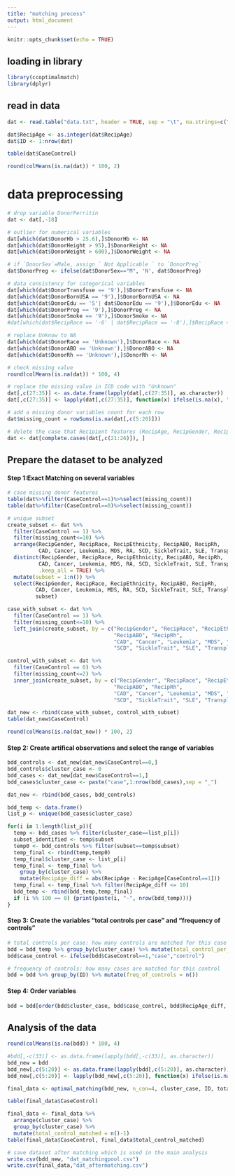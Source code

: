 ```yaml
---
title: "matching process"
output: html_document
---
```


```r
knitr::opts_chunk$set(echo = TRUE)
```

## loading in library
```r
library(ccoptimalmatch)
library(dplyr)
```

## read in data
```r
dat <- read.table("data.txt", header = TRUE, sep = "\t", na.strings=c("NA", "NULL"))

dat$RecipAge <- as.integer(dat$RecipAge)
dat$ID <- 1:nrow(dat)
```

```r
table(dat$CaseControl)
```

```r
round(colMeans(is.na(dat)) * 100, 2)
```

# data preprocessing
```r
# drop variable DonorFerritin
dat <- dat[,-18]

# outlier for numerical variables
dat[which(dat$DonorHb > 25.6),]$DonorHb <- NA
dat[which(dat$DonorHeight > 95),]$DonorHeight <- NA
dat[which(dat$DonorWeight > 600),]$DonorWeight <- NA

# if `DonorSex`=Male, assign ` Not Applicable ` to `DonorPreg` 
dat$DonorPreg <- ifelse(dat$DonorSex=="M", 'N', dat$DonorPreg)

# data consistency for categorical variables
dat[which(dat$DonorTransfuse == '9'),]$DonorTransfuse <- NA
dat[which(dat$DonorBornUSA == '9'),]$DonorBornUSA <- NA
dat[which(dat$DonorEdu == 'S'| dat$DonorEdu == '9'),]$DonorEdu <- NA
dat[which(dat$DonorPreg == '9'),]$DonorPreg <- NA
dat[which(dat$DonorSmoke == '9'),]$DonorSmoke <- NA
#dat[which(dat$RecipRace == '-6' | dat$RecipRace == '-8'),]$RecipRace <- NA

# replace Unknow to NA
dat[which(dat$DonorRace == 'Unknown'),]$DonorRace <- NA
dat[which(dat$DonorABO == 'Unknown'),]$DonorABO <- NA
dat[which(dat$DonorRh == 'Unknown'),]$DonorRh <- NA
```

```r
# check missing value
round(colMeans(is.na(dat)) * 100, 4)
```

```r
# replace the missing value in ICD code with "Unknown"
dat[,c(27:35)] <- as.data.frame(lapply(dat[,c(27:35)], as.character))
dat[,c(27:35)] <- lapply(dat[,c(27:35)], function(x) ifelse(is.na(x), "Unknown", x)) %>% data.frame()

# add a missing donor variables count for each row
dat$missing_count = rowSums(is.na(dat[,c(5:20)]))

# delete the case that Recipient features (RecipAge, RecipGender, RecipRace, RecipEthnicity) are missing (total 4)
dat <- dat[complete.cases(dat[,c(21:26)]), ]
```

## Prepare the dataset to be analyzed

#### Step 1:Exact Matching on several variables
```r
# case missing donor features
table(dat%>%filter(CaseControl==1)%>%select(missing_count))
table(dat%>%filter(CaseControl==0)%>%select(missing_count))

# unique subset
create_subset <- dat %>%
  filter(CaseControl == 1) %>%
  filter(missing_count<=10) %>%
  arrange(RecipGender, RecipRace, RecipEthnicity, RecipABO, RecipRh,
          CAD, Cancer, Leukemia, MDS, RA, SCD, SickleTrait, SLE, Transplant) %>%
  distinct(RecipGender, RecipRace, RecipEthnicity, RecipABO, RecipRh,
          CAD, Cancer, Leukemia, MDS, RA, SCD, SickleTrait, SLE, Transplant,
          .keep_all = TRUE) %>%
  mutate(subset = 1:n()) %>%
  select(RecipGender, RecipRace, RecipEthnicity, RecipABO, RecipRh,
         CAD, Cancer, Leukemia, MDS, RA, SCD, SickleTrait, SLE, Transplant, 
         subset)
```


```r
case_with_subset <- dat %>% 
  filter(CaseControl == 1) %>%
  filter(missing_count<=10) %>%
  left_join(create_subset, by = c("RecipGender", "RecipRace", "RecipEthnicity", 
                                  "RecipABO", "RecipRh",
                                  "CAD", "Cancer", "Leukemia", "MDS", "RA", 
                                  "SCD", "SickleTrait", "SLE", "Transplant"))

control_with_subset <- dat %>% 
  filter(CaseControl == 0) %>%
  filter(missing_count<=2) %>%
  inner_join(create_subset, by = c("RecipGender", "RecipRace", "RecipEthnicity", 
                                  "RecipABO", "RecipRh",
                                  "CAD", "Cancer", "Leukemia", "MDS", "RA", 
                                  "SCD", "SickleTrait", "SLE", "Transplant"))

dat_new <- rbind(case_with_subset, control_with_subset)
table(dat_new$CaseControl)
```

```r
round(colMeans(is.na(dat_new)) * 100, 2)
```

#### Step 2: Create artifical observations and select the range of variables
```r
bdd_controls <- dat_new[dat_new$CaseControl==0,]
bdd_controls$cluster_case <- 0
bdd_cases <- dat_new[dat_new$CaseControl==1,]
bdd_cases$cluster_case <- paste("case",1:nrow(bdd_cases),sep = "_")

dat_new <- rbind(bdd_cases, bdd_controls)
```

```r
bdd_temp <- data.frame()
list_p <- unique(bdd_cases$cluster_case)
```

```r
for(i in 1:length(list_p)){
  temp <- bdd_cases %>% filter(cluster_case==list_p[i])
  subset_identified <- temp$subset
  temp0 <- bdd_controls %>% filter(subset==temp$subset)
  temp_final <- rbind(temp,temp0)
  temp_final$cluster_case <- list_p[i]
  temp_final <- temp_final %>%
    group_by(cluster_case) %>%
    mutate(RecipAge_diff = abs(RecipAge - RecipAge[CaseControl==1]))
  temp_final <- temp_final %>% filter(RecipAge_diff <= 10)
  bdd_temp <- rbind(bdd_temp,temp_final)
  if (i %% 100 == 0) {print(paste(i, "-", nrow(bdd_temp)))}
}
```


#### Step 3: Create the variables "total controls per case" and "frequency of controls"
```r
# total controls per case: how many controls are matched for this case
bdd = bdd_temp %>% group_by(cluster_case) %>% mutate(total_control_per_case = n()-1)
bdd$case_control <- ifelse(bdd$CaseControl==1,"case","control")

# frequency of controls: how many cases are matched for this control
bdd = bdd %>% group_by(ID) %>% mutate(freq_of_controls = n())
```

#### Step 4: Order variables

```r
bdd = bdd[order(bdd$cluster_case, bdd$case_control, bdd$RecipAge_diff, bdd$freq_of_controls),]
```

## Analysis of the data
```r
round(colMeans(is.na(bdd)) * 100, 4)
```

```r
#bdd[,-c(33)] <- as.data.frame(lapply(bdd[,-c(33)], as.character))
bdd_new = bdd
bdd_new[,c(5:20)] <- as.data.frame(lapply(bdd[,c(5:20)], as.character))
bdd_new[,c(5:20)] <- lapply(bdd_new[,c(5:20)], function(x) ifelse(is.na(x), "NULL", x)) %>% data.frame()

final_data <- optimal_matching(bdd_new, n_con=4, cluster_case, ID, total_control_per_case, case_control, with_replacement = FALSE)
```

```r
table(final_data$CaseControl)

final_data <- final_data %>% 
  arrange(cluster_case) %>% 
  group_by(cluster_case) %>% 
  mutate(total_control_matched = n()-1)
table(final_data$CaseControl, final_data$total_control_matched)
```

```r
# save dataset after matching which is used in the main analysis
write.csv(bdd_new, "dat_matchingpool.csv")
write.csv(final_data,"dat_aftermatching.csv")
```